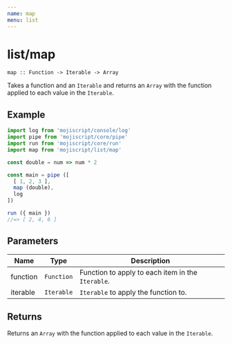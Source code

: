 ```yaml
---
name: map
menu: list
---
```


# list/map

`map :: Function -> Iterable -> Array`

Takes a function and an `Iterable` and returns an `Array` with the function applied to each value in the `Iterable`.

## Example

```javascript
import log from 'mojiscript/console/log'
import pipe from 'mojiscript/core/pipe'
import run from 'mojiscript/core/run'
import map from 'mojiscript/list/map'

const double = num => num * 2

const main = pipe ([
  [ 1, 2, 3 ],
  map (double),
  log
])

run ({ main })
//=> [ 2, 4, 6 ]
```

## Parameters

| Name | Type | Description |
| ---- | ---- | ----------- |
| function | `Function`  | Function to apply to each item in the `Iterable`. |
| iterable | `Iterable`  | `Iterable` to apply the function to. |

## Returns

Returns an `Array` with the function applied to each value in the `Iterable`.
